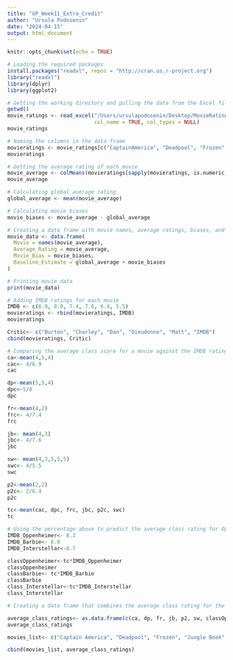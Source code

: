 ```yaml
---
title: "UP_Week11_Extra_Credit"
author: "Ursula Podosenin"
date: "2024-04-15"
output: html_document
---
```


```r
knitr::opts_chunk$set(echo = TRUE)
```

```r

# Loading the required packages 
install.packages("readxl", repos = "http://cran.us.r-project.org")
library("readxl") 
library(dplyr)
library(ggplot2)

# Getting the working directory and pulling the data from the Excel file 
getwd()
movie_ratings <- read_excel("/Users/ursulapodosenin/Desktop/MovieRatings.xlsx", sheet = 1, range = "A1:G6",
                            col_name = TRUE, col_types = NULL)
movie_ratings 

# Naming the columns in the data frame 
movieratings <- movie_ratings[c("CaptainAmerica", "Deadpool", "Frozen", "JungleBook", "PitchPerfect2", "StarWarsForce")]
movieratings

# Getting the average rating of each movie 
movie_average <- colMeans(movieratings[sapply(movieratings, is.numeric)], na.rm = TRUE)
movie_average

# Calculating global average rating
global_average <- mean(movie_average)

# Calculating movie biases
movie_biases <- movie_average - global_average

# Creating a data frame with movie names, average ratings, biases, and baseline estimates
movie_data <- data.frame(
  Movie = names(movie_average),
  Average_Rating = movie_average,
  Movie_Bias = movie_biases,
  Baseline_Estimate = global_average + movie_biases
)

# Printing movie data
print(movie_data)

# Adding IMDB ratings for each movie 
IMDB <- c(6.9, 8.0, 7.4, 7.6, 6.4, 5.5)
movieratings <- rbind(movieratings, IMDB)
movieratings

```
```r

Critic<- c("Burton", "Charley", "Dan", "Dieudonne", "Matt", "IMDB")
cbind(movieratings, Critic)
```

```r

# Comparing the average class score for a movie against the IMDB rating
ca<-mean(4,5,4)
cac<- 4/6.9
cac

dp<-mean(5,5,4)
dpc<-5/8
dpc

fr<-mean(4,2)
frc<- 4/7.4
frc

jb<- mean(4,3)
jbc<- 4/7.6
jbc

sw<- mean(4,3,5,5,5)
swc<- 4/5.5
swc

p2<-mean(2,2)
p2c<- 2/6.4
p2c

tc<-mean(cac, dpc, frc, jbc, p2c, swc)
tc
```

```r

# Using the percentage above to predict the average class rating for Oppenheimer, Barbie, and Interstellar. The ratio of the class rating to the IMDB rating is the prediction factor.
IMDB_Oppenheimer<- 8.3
IMDB_Barbie<- 6.8
IMDB_Interstellar<-8.7

classOppenheimer<-tc*IMDB_Oppenheimer
classOppenheimer
classBarbie<- tc*IMDB_Barbie
classBarbie
class_Interstellar<-tc*IMDB_Interstellar
class_Interstellar
```

```r

# Creating a data frame that combines the average class rating for the listed movies and the predicted movies

average_class_ratings<- as.data.frame(c(ca, dp, fr, jb, p2, sw, classOppenheimer, classBarbie, class_Interstellar))
average_class_ratings

movies_list<- c("Captain America", "Deadpool", "Frozen", "Jungle Book", "Pitch Perfect 2", "Star Wars Force", "Oppenheimer", "Barbie", "Interstellar" )

cbind(movies_list, average_class_ratings)
```

